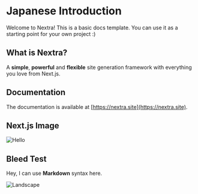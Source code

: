 
# Japanese Introduction

Welcome to Nextra! This is a basic docs template. You can use it as a starting point for your own project :)

## What is Nextra?

A **simple**, **powerful** and **flexible** site generation framework with everything you love from Next.js.

## Documentation

The documentation is available at [https://nextra.site](https://nextra.site).

## Next.js Image

![Hello](/og.webp)

## Bleed Test

<Bleed>Hey, I can use **Markdown** syntax here.</Bleed>

<Bleed full>![Landscape](https://source.unsplash.com/eaxwP9J_V6s/1600x398)</Bleed>
